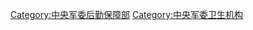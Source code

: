 {{Catmore|中央军事委员会后勤保障部卫生局}}

[[Category:中央军委后勤保障部|Category:中央军委后勤保障部]]
[[Category:中央军委卫生机构|Category:中央军委卫生机构]]